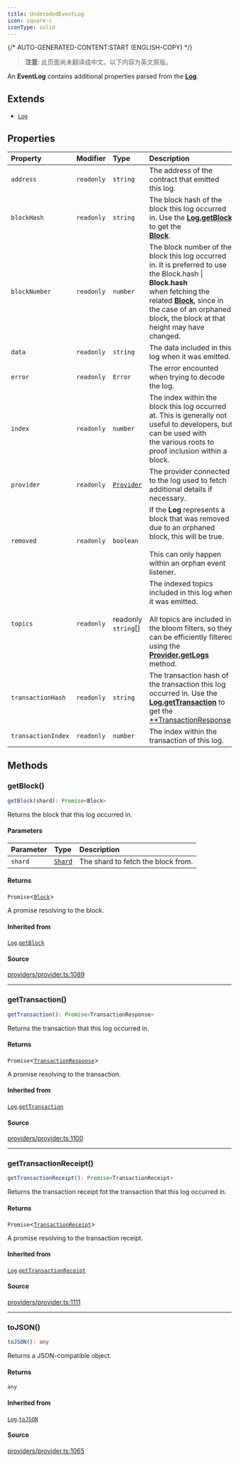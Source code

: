 ```yaml
---
title: UndecodedEventLog
icon: square-c
iconType: solid
---
```


{/* AUTO-GENERATED-CONTENT:START (ENGLISH-COPY) */}

> **注意**: 此页面尚未翻译成中文。以下内容为英文原版。

An **EventLog** contains additional properties parsed from the [**Log**](/cn/sdk/content/classes/Log).

## Extends

- [`Log`](/cn/sdk/content/classes/Log)

## Properties

| Property | Modifier | Type | Description | Inherited from |
| :------ | :------ | :------ | :------ | :------ |
| `address` | `readonly` | `string` | The address of the contract that emitted this log. | [`Log`](/cn/sdk/content/classes/Log).`address` |
| `blockHash` | `readonly` | `string` | The block hash of the block this log occurred in. Use the [**Log.getBlock**](/cn/sdk/content/classes/Log#getblock) to get the<br />[**Block**](/cn/sdk/content/classes/Block). | [`Log`](/cn/sdk/content/classes/Log).`blockHash` |
| `blockNumber` | `readonly` | `number` | The block number of the block this log occurred in. It is preferred to use the Block.hash \| **Block.hash**<br />when fetching the related [**Block**](/cn/sdk/content/classes/Block), since in the case of an orphaned block, the block at that<br />height may have changed. | [`Log`](/cn/sdk/content/classes/Log).`blockNumber` |
| `data` | `readonly` | `string` | The data included in this log when it was emitted. | [`Log`](/cn/sdk/content/classes/Log).`data` |
| `error` | `readonly` | `Error` | The error encounted when trying to decode the log. | - |
| `index` | `readonly` | `number` | The index within the block this log occurred at. This is generally not useful to developers, but can be used with<br />the various roots to proof inclusion within a block. | [`Log`](/cn/sdk/content/classes/Log).`index` |
| `provider` | `readonly` | [`Provider`](/cn/sdk/content/interfaces/Provider) | The provider connected to the log used to fetch additional details if necessary. | [`Log`](/cn/sdk/content/classes/Log).`provider` |
| `removed` | `readonly` | `boolean` | If the **Log** represents a block that was removed due to an orphaned block, this will be true.<br /><br />This can only happen within an orphan event listener. | [`Log`](/cn/sdk/content/classes/Log).`removed` |
| `topics` | `readonly` | readonly `string`[] | The indexed topics included in this log when it was emitted.<br /><br />All topics are included in the bloom filters, so they can be efficiently filtered using the<br />[**Provider.getLogs**](/cn/sdk/content/interfaces/Provider#getlogs) method. | [`Log`](/cn/sdk/content/classes/Log).`topics` |
| `transactionHash` | `readonly` | `string` | The transaction hash of the transaction this log occurred in. Use the<br />[**Log.getTransaction**](/cn/sdk/content/classes/Log#gettransaction) to get the<br />[**TransactionResponse](/cn/sdk/content/type-aliases/TransactionResponse). | [`Log`](/cn/sdk/content/classes/Log).`transactionHash` |
| `transactionIndex` | `readonly` | `number` | The index within the transaction of this log. | [`Log`](/cn/sdk/content/classes/Log).`transactionIndex` |

## Methods

### getBlock()

```ts
getBlock(shard): Promise<Block>
```

Returns the block that this log occurred in.

#### Parameters

| Parameter | Type | Description |
| :------ | :------ | :------ |
| `shard` | [`Shard`](/cn/sdk/content/enumerations/Shard) | The shard to fetch the block from. |

#### Returns

`Promise`\<[`Block`](/cn/sdk/content/classes/Block)\>

A promise resolving to the block.

#### Inherited from

[`Log`](/cn/sdk/content/classes/Log).[`getBlock`](/cn/sdk/content/classes/Log#getblock)

#### Source

[providers/provider.ts:1089](https://github.com/dominant-strategies/quais.js/blob/c1c12d43f9d34c6baad2b0542bd6d0acd6fefcbf/src/providers/provider.ts#L1089)

***

### getTransaction()

```ts
getTransaction(): Promise<TransactionResponse>
```

Returns the transaction that this log occurred in.

#### Returns

`Promise`\<[`TransactionResponse`](/cn/sdk/content/type-aliases/TransactionResponse)\>

A promise resolving to the transaction.

#### Inherited from

[`Log`](/cn/sdk/content/classes/Log).[`getTransaction`](/cn/sdk/content/classes/Log#gettransaction)

#### Source

[providers/provider.ts:1100](https://github.com/dominant-strategies/quais.js/blob/c1c12d43f9d34c6baad2b0542bd6d0acd6fefcbf/src/providers/provider.ts#L1100)

***

### getTransactionReceipt()

```ts
getTransactionReceipt(): Promise<TransactionReceipt>
```

Returns the transaction receipt fot the transaction that this log occurred in.

#### Returns

`Promise`\<[`TransactionReceipt`](/cn/sdk/content/classes/TransactionReceipt)\>

A promise resolving to the transaction receipt.

#### Inherited from

[`Log`](/cn/sdk/content/classes/Log).[`getTransactionReceipt`](/cn/sdk/content/classes/Log#gettransactionreceipt)

#### Source

[providers/provider.ts:1111](https://github.com/dominant-strategies/quais.js/blob/c1c12d43f9d34c6baad2b0542bd6d0acd6fefcbf/src/providers/provider.ts#L1111)

***

### toJSON()

```ts
toJSON(): any
```

Returns a JSON-compatible object.

#### Returns

`any`

#### Inherited from

[`Log`](/cn/sdk/content/classes/Log).[`toJSON`](/cn/sdk/content/classes/Log#tojson)

#### Source

[providers/provider.ts:1065](https://github.com/dominant-strategies/quais.js/blob/c1c12d43f9d34c6baad2b0542bd6d0acd6fefcbf/src/providers/provider.ts#L1065)
